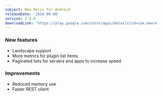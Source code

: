 ```yaml
---
subject: New Relic for Android
releaseDate: '2016-09-08'
version: 2.3.0
downloadLink: 'https://play.google.com/store/apps/details?id=com.newrelic.rpm&hl=en'
---
```


### New features

* Landscape support
* More metrics for plugin list items
* Paginated lists for servers and apps to increase speed

### Improvements

* Reduced memory use
* Faster REST client

